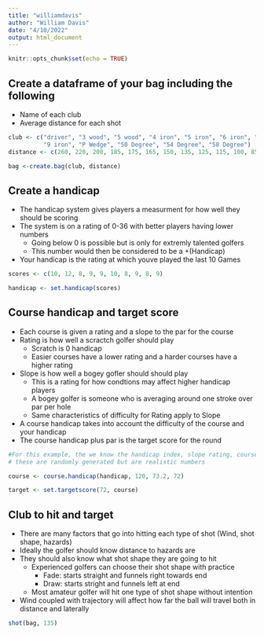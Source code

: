 ```yaml
---
title: "williamdavis"
author: "William Davis"
date: "4/10/2022"
output: html_document
---
```


```r
knitr::opts_chunk$set(echo = TRUE)
```

## Create a dataframe of your bag including the following
  - Name of each club
  - Average distance for each shot


```r
club <- c("driver", "3 wood", "5 wood", "4 iron", "5 iron", "6 iron", "7 iron", "8 iron",
          "9 iron", "P Wedge", "50 Degree", "54 Degree", "58 Degree")
distance <- c(260, 220, 200, 185, 175, 165, 150, 135, 125, 115, 100, 85, 70)

bag <-create.bag(club, distance)

```

## Create a handicap
  - The handicap system gives players a measurment for how well they should be scoring
  - The system is on a rating of 0-36 with better players having lower numbers
    - Going below 0 is possible but is only for extremly talented golfers
    - This number would then be considered to be a +(Handicap)
  - Your handicap is the rating at which youve played the last 10 Games
 

```r
scores <- c(10, 12, 8, 9, 9, 10, 8, 9, 8, 9)

handicap <- set.handicap(scores)


```

## Course handicap and target score
  - Each course is given a rating and a slope to the par for the course
  - Rating is how well a scractch golfer should play
    - Scratch is 0 handicap
    - Easier courses have a lower rating and a harder courses have a higher rating
  - Slope is how well a bogey gofler should should play
    - This is a rating for how condtions may affect higher handicap players
    - A bogey golfer is someone who is averaging around one stroke over par per hole
    - Same characteristics of difficulty for Rating apply to Slope
  - A course handicap takes into account the difficulty of the course and your handicap
  - The course handicap plus par is the target score for the round
    


```r
#For this example, the we know the handicap index, slope rating, course rating and par.
# these are randomly generated but are realistic numbers

course <- course.handicap(handicap, 120, 73.2, 72)

target <- set.targetscore(72, course)

```

## Club to hit and target
  - There are many factors that go into hitting each type of shot (Wind, shot shape, hazards)
  - Ideally the golfer should know distance to hazards are 
  - They should also know what shot shape they are going to hit
    - Experienced golfers can choose their shot shape with practice
      - Fade: starts straight and funnels right towards end
      - Draw: starts stright and funnels left at end
    - Most amateur golfer will hit one type of shot shape without intention
  - Wind coupled with trajectory will affect how far the ball will travel both in distance and laterally 



```r

shot(bag, 135)

```

